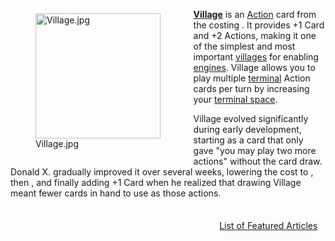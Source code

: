 <div style="float: left; margin: 0.5em 0.9em 0.4em 0;">[[File:Village.jpg|200px]]</div>

'''[[Village]]''' is an [[Action]] card from the {{Set|Dominion|Base set}} costing {{Cost|3}}. It provides +1 Card and +2 Actions, making it one of the simplest and most important [[villages]] for enabling [[engine]]s. Village allows you to play multiple [[terminal]] Action cards per turn by increasing your [[terminal space]].

Village evolved significantly during early development, starting as a {{Cost|5}} card that only gave "you may play two more actions" without the card draw. Donald X. gradually improved it over several weeks, lowering the cost to {{Cost|4}}, then {{Cost|3}}, and finally adding +1 Card when he realized that drawing Village meant fewer cards in hand to use as those actions.

<div style="float: right; margin: 0.5em 0.9em 0.4em 0;">[[List of Featured Articles]]</div>
